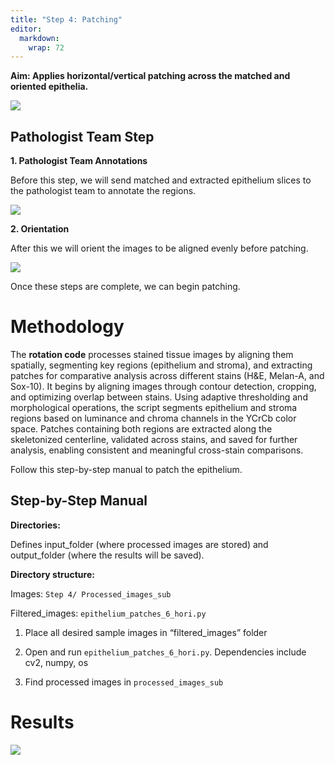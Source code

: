 ```yaml
---
title: "Step 4: Patching"
editor: 
  markdown: 
    wrap: 72
--- 
```



**Aim: Applies horizontal/vertical patching across the matched and
oriented epithelia.**

![](images/Step4.png){fig-align="center"}

## Pathologist Team Step

**1. Pathologist Team Annotations**

Before this step, we will send matched and extracted epithelium slices
to the pathologist team to annotate the regions.

![](images/Annotations.png){fig-align="center"}

**2. Orientation**

After this we will orient the images to be aligned evenly before
patching.

![](images/Orient.png){fig-align="center"}

Once these steps are complete, we can begin patching.

# Methodology


The **rotation code** processes stained tissue images by aligning them spatially, segmenting key regions (epithelium and stroma), and extracting patches for comparative analysis across different stains (H&E, Melan-A, and Sox-10). It begins by aligning images through contour detection, cropping, and optimizing overlap between stains. Using adaptive thresholding and morphological operations, the script segments epithelium and stroma regions based on luminance and chroma channels in the YCrCb color space. Patches containing both regions are extracted along the skeletonized centerline, validated across stains, and saved for further analysis, enabling consistent and meaningful cross-stain comparisons.


Follow this step-by-step manual to patch the epithelium.

:::{.callout-note collapse=true}

## Step-by-Step Manual

**Directories:**

Defines input_folder (where processed images are stored) and
output_folder (where the results will be saved).

**Directory structure:**

Images: `Step 4/ Processed_images_sub`

Filtered_images: `epithelium_patches_6_hori.py`


1.  Place all desired sample images in “filtered_images” folder

2.  Open and run `epithelium_patches_6_hori.py`. Dependencies include
    cv2, numpy, os

3.  Find processed images in `processed_images_sub`

:::

# Results

![](images/Step4.png){fig-align="center"}


